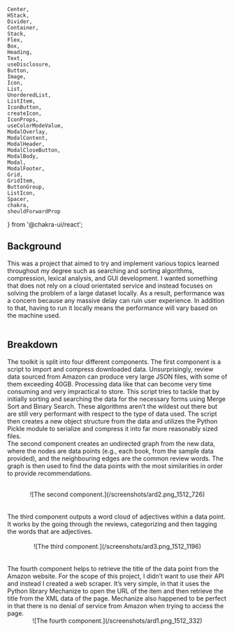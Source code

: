     Center,
    HStack,
    Divider,
    Container,
    Stack,
    Flex,
    Box,
    Heading,
    Text,
    useDisclosure,
    Button,
    Image,
    Icon,
    List,
    UnorderedList,
    ListItem,
    IconButton,
    createIcon,
    IconProps,
    useColorModeValue,
    ModalOverlay,
    ModalContent,
    ModalHeader,
    ModalCloseButton,
    ModalBody,
    Modal,
    ModalFooter,
    Grid,
    GridItem,
    ButtonGroup,
    ListIcon,
    Spacer,
    chakra,
    shouldForwardProp
} from '@chakra-ui/react';



## Background
This was a project that aimed to try and implement various topics learned throughout my degree such as searching and sorting algorithms, compression, lexical analysis, and GUI development. I wanted something that does not rely on a cloud orientated service and instead focuses on solving the problem of a large dataset locally. As a result, performance was a concern because any massive delay can ruin user experience. In addition to that, having to run it locally means the performance will vary based on the machine used.
<br/>
<br/>
## Breakdown
The toolkit is split into four different components. The first component is a script to import and compress downloaded data. Unsurprisingly, review data sourced from Amazon can produce very large JSON files, with some of them exceeding 40GB. Processing data like that can become very time consuming and very impractical to store. This script tries to tackle that by initially sorting and searching the data for the necessary forms using Merge Sort and Binary Search. These algorithms aren’t the wildest out there but are still very performant with respect to the type of data used. The script then creates a new object structure from the data and utilizes the Python Pickle module to serialize and compress it into far more reasonably sized files. 
<br/>
The second component creates an undirected graph from the new data, where the nodes are data points (e.g., each book, from the sample data provided), and the neighbouring edges are the common review words. The graph is then used to find the data points with the most similarities in order to provide recommendations. 
<br/>
<br/>
<Center
    py={'1em'}>
![The second component.](/screenshots/ard2.png_1512_726)
</Center>
<br/>
<br/>
The third component outputs a word cloud of adjectives within a data point. It works by the going through the reviews, categorizing and then tagging the words that are adjectives. 
<br/>
<br/>
<Center
    py={'1em'}>
![The third component.](/screenshots/ard3.png_1512_1196)
</Center>
<br/>
<br/>
The fourth component helps to retrieve the title of the data point from the Amazon website. For the scope of this project, I didn’t want to use their API and instead I created a web scraper. It’s very simple, in that it uses the Python library Mechanize to open the URL of the item and then retrieve the title from the XML data of the page. Mechanize also happened to be perfect in that there is no denial of service from Amazon when trying to access the page. 
<br/>
<Center
    py={'1em'}>
![The fourth component.](/screenshots/ard1.png_1512_332)
</Center>
<br/>
<br/>
